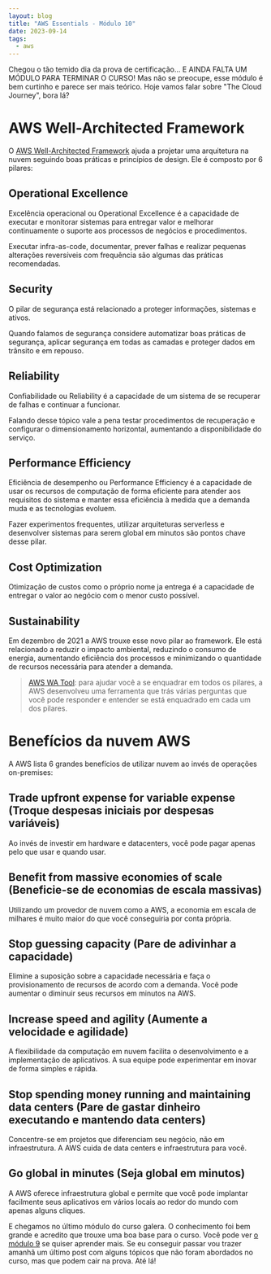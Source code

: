 ```yaml
---
layout: blog
title: "AWS Essentials - Módulo 10"
date: 2023-09-14
tags:
  - aws
---
```


Chegou o tão temido dia da prova de certificação... E AINDA FALTA UM MÓDULO PARA TERMINAR O CURSO! Mas não se preocupe, esse módulo é bem curtinho e parece ser mais teórico. Hoje vamos falar sobre "The Cloud Journey", bora lá?

# AWS Well-Architected Framework

O [AWS Well-Architected Framework](https://docs.aws.amazon.com/wellarchitected/latest/framework/welcome.html) ajuda a projetar uma arquitetura na nuvem seguindo boas práticas e princípios de design. Ele é composto por 6 pilares:

## Operational Excellence

Excelência operacional ou Operational Excellence é a capacidade de executar e monitorar sistemas para entregar valor e melhorar continuamente o suporte aos processos de negócios e procedimentos.

Executar infra-as-code, documentar, prever falhas e realizar pequenas alterações reversíveis com frequência são algumas das práticas recomendadas.

## Security

O pilar de segurança está relacionado a proteger informações, sistemas e ativos.

Quando falamos de segurança considere automatizar boas práticas de segurança, aplicar segurança em todas as camadas e proteger dados em trânsito e em repouso.

## Reliability

Confiabilidade ou Reliability é a capacidade de um sistema de se recuperar de falhas e continuar a funcionar. 

Falando desse tópico vale a pena testar procedimentos de recuperação e configurar o dimensionamento horizontal, aumentando a disponibilidade do serviço.

## Performance Efficiency

Eficiência de desempenho ou Performance Efficiency é a capacidade de usar os recursos de computação de forma eficiente para atender aos requisitos do sistema e manter essa eficiência à medida que a demanda muda e as tecnologias evoluem.

Fazer experimentos frequentes, utilizar arquiteturas serverless e desenvolver sistemas para serem global em minutos são pontos chave desse pilar.

## Cost Optimization

Otimização de custos como o próprio nome ja entrega é a capacidade de entregar o valor ao negócio com o menor custo possível.

## Sustainability

Em dezembro de 2021 a AWS trouxe esse novo pilar ao framework. Ele está relacionado a reduzir o impacto ambiental, reduzindo o consumo de energia, aumentando eficiência dos processos e minimizando o quantidade de recursos necessária para atender a demanda.

> [AWS WA Tool](https://aws.amazon.com/well-architected-tool/): para ajudar você a se enquadrar em todos os pilares, a AWS desenvolveu uma ferramenta que trás várias perguntas que você pode responder e entender se está enquadrado em cada um dos pilares.

# Benefícios da nuvem AWS

A AWS lista 6 grandes benefícios de utilizar nuvem ao invés de operações on-premises:

## Trade upfront expense for variable expense (Troque despesas iniciais por despesas variáveis)

Ao invés de investir em hardware e datacenters, você pode pagar apenas pelo que usar e quando usar.

## Benefit from massive economies of scale (Beneficie-se de economias de escala massivas)

Utilizando um provedor de nuvem como a AWS, a economia em escala de milhares é muito maior do que você conseguiria por conta própria.

## Stop guessing capacity (Pare de adivinhar a capacidade)

Elimine a suposição sobre a capacidade necessária e faça o provisionamento de recursos de acordo com a demanda. Você pode aumentar o diminuir seus recursos em minutos na AWS.

## Increase speed and agility (Aumente a velocidade e agilidade)

A flexibilidade da computação em nuvem facilita o desenvolvimento e a implementação de aplicativos. A sua equipe pode experimentar em inovar de forma simples e rápida.

## Stop spending money running and maintaining data centers (Pare de gastar dinheiro executando e mantendo data centers)

Concentre-se em projetos que diferenciam seu negócio, não em infraestrutura. A AWS cuida de data centers e infraestrutura para você.

## Go global in minutes (Seja global em minutos)

A AWS oferece infraestrutura global e permite que você pode implantar facilmente seus aplicativos em vários locais ao redor do mundo com apenas alguns cliques.

E chegamos no último módulo do curso galera. O conhecimento foi bem grande e acredito que trouxe uma boa base para o curso. Você pode ver [o módulo 9](/post/modulo-8-aws-essentials/) se quiser aprender mais. Se eu conseguir passar vou trazer amanhã um último post com alguns tópicos que não foram abordados no curso, mas que podem cair na prova. Até lá!